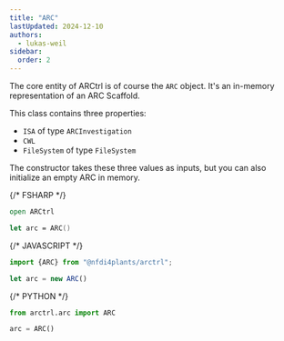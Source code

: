 ```yaml
---
title: "ARC"
lastUpdated: 2024-12-10
authors:
  - lukas-weil
sidebar:
  order: 2  
---
```




The core entity of ARCtrl is of course the `ARC` object. It's an in-memory representation of an ARC Scaffold.

This class contains three properties:

- `ISA` of type `ARCInvestigation`
- `CWL`
- `FileSystem` of type `FileSystem`

The constructor takes these three values as inputs, but you can also initialize an empty ARC in memory.

<Tabs syncKey="pl">

{/* FSHARP */}
<TabItem label="FSharp" icon='seti:'>

```fsharp
open ARCtrl

let arc = ARC()
```
</TabItem>



{/* JAVASCRIPT */}
<TabItem label="Javascript" icon='seti:javascript'>

```js
import {ARC} from "@nfdi4plants/arctrl";

let arc = new ARC()
```
</TabItem>


{/* PYTHON */}
<TabItem label="Python" icon='seti:python'>

```py
from arctrl.arc import ARC

arc = ARC()
```

</TabItem>
</Tabs>
